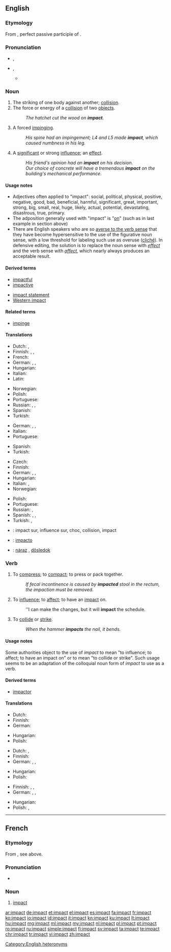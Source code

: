 ==English==

===Etymology===
From {{etyl|la|en}} {{term/t|la|impāctus}}, perfect passive participle of {{term/t|la|impingō||dash against, impinge}}.

===Pronunciation===
* {{sense|noun}} {{enPR|imʹpăkt}}, {{IPA|/ˈɪmpækt/}}
* {{sense|verb}} {{enPR|im-păktʹ}}, {{IPA|/ɪmˈpækt/}}
** {{rhymes|ækt}}

===Noun===
{{en-noun}}

# The striking of one body against another; [[collision]].
# The force or energy of a [[collision]] of two [[object]]s.
#: ''The hatchet cut the wood on '''impact'''.''
# {{context|chiefly|medicine|lang=en}} A forced [[impinge|impinging]].
#: ''His spine had an impingement; L4 and L5 made '''impact''', which caused numbness in his leg.''
# A [[significant]] or strong [[influence]]; an [[effect]]. 
#: ''His friend's opinion had an '''impact''' on his decision.''
#: ''Our choice of concrete will have a tremendous '''impact''' on the building's mechanical performance.''

====Usage notes====
* Adjectives often applied to "impact": <!-- by area of impact -->social, political, physical, <!-- goodness, size, likelihood, etc. --> positive, negative, good, bad, beneficial, harmful, significant, great, important, strong, big, small, real, huge, likely, actual, potential, devastating, disastrous, true, primary.
* The adposition generally used with "impact" is "[[on]]" (such as in last example in section above)
* There are English speakers who are so [[#Usage_notes_2|averse to the verb sense]] that they have become hypersensitive to the use of the figurative noun sense, with a low threshold for labeling such use as overuse ([[cliché]]). In defensive editing, the solution is to replace the noun sense with ''[[effect]]'' and the verb sense with ''[[affect]]'', which nearly always produces an acceptable result.

====Derived terms====
{{rel-top3|Terms derived from ''impact'' (noun)}}
* [[impactful]]
* [[impactive]]
{{rel-mid3}}
* [[impact statement]]
* [[Western impact]]
{{rel-bottom}}

====Related terms====
* [[impinge]]

====Translations====
{{trans-top|the force or energy of a collision of two objects}}
* Dutch: {{t+|nl|inslag}}, {{t+|nl|botsing|f}}
* Finnish: {{t|fi|iskuvaikutus}}, {{t+|fi|törmäys}}, {{t+|fi|isku}}
* French: {{t+|fr|impact|m}}
* German: {{t+|de|Einschlag|m}}, {{t+|de|Aufprall|m}}, {{t+|de|Aufschlag|m}}
* Hungarian: {{t+|hu|behatás}}
* Italian: {{t+|it|impatto|m}}
* Latin: {{t|la|ictus}}
{{trans-mid}}
* Norwegian: {{t|no|treffvirkning|c}}
* Polish: {{t+|pl|uderzenie|n}}
* Portuguese: {{t+|pt|impacto|m}}
* Russian: {{t+|ru|уда́р|m|sc=Cyrl}}, {{t+|ru|толчо́к|m|sc=Cyrl}}, {{t+|ru|сотрясе́ние|n|sc=Cyrl}}
* Spanish: {{t+|es|impacto|m}}
* Turkish: {{t+|tr|çarpma}}
{{trans-bottom}}

{{trans-top|a forced impinging}}
* German: {{t+|de|Belastung|f}}, {{t+|de|Stoß|m}}, {{t+|de|Druck|m}}
* Italian: {{t+|it|impatto|m}}
* Portuguese: {{t+|pt|impacto|m}}
{{trans-mid}}
* Spanish: {{t+|es|impacto|m}}
* Turkish: {{t+|tr|vuruş}}
{{trans-bottom}}

{{trans-top|a significant or strong influence}}
* Czech: {{t+|cs|dopad|m}}
* Finnish: {{t+|fi|vaikutus}}
* German: {{t+|de|Einwirkung|f}}, {{t+|de|Einfluss|m}}, {{t|de|Beeinflussung|f}}
* Hungarian: {{t+|hu|befolyás}}
* Italian: {{t+|it|impatto|m}}, {{t+|it|effetto|m}}
* Norwegian: {{t|no|virkning|c}}
{{trans-mid}}
* Polish: {{t+|pl|wpływ|m}}
* Portuguese: {{t+|pt|impacto|m}}
* Russian: {{t+|ru|возде́йствие|n|sc=Cyrl}}, {{t+|ru|влия́ние|n|sc=Cyrl}}
* Spanish: {{t+|es|impacto|m}}, {{t+|es|efecto|m}}, {{t+|es|consecuencia|f}}
* Turkish: {{t+|tr|etki}}, {{t+|tr|tesir}}
{{trans-bottom}}

{{checktrans-top}}
* {{ttbc|fr}}: impact sur, influence sur, choc, collision, impact
* {{ttbc|ia}}: [[impacto]]
{{trans-mid}}
* {{ttbc|sk}}: [[náraz]] {{g|m}}, [[dôsledok]] {{g|m}}
{{trans-bottom}}

===Verb===
{{en-verb}}

# {{context|transitive|lang=en}} To [[compress]]; to [[compact]]; to press or pack together.
#: ''If fecal incontinence is caused by '''impacted''' stool in the rectum, the impaction must be removed.''
# {{context|transitive|proscribed|lang=en}} To [[influence]]; to [[affect]]; to have an [[impact#Noun|impact]] on.
#: ''I can make the changes, but it will '''impact''' the schedule.
# {{context|transitive|lang=en}} To [[collide]] or [[strike]].
#: ''When the hammer '''impacts''' the nail, it bends.''

====Usage notes====
Some authorities object to the use of ''impact'' to mean "to influence; to affect; to have an impact on" or to mean "to collide or strike".  Such usage seems to be an adaptation of the colloquial noun form of ''impact'' to use as a verb.

====Derived terms====
* [[impactor]]

====Translations====
{{trans-top|to compress}}
* Dutch: {{t+|nl|samenpersen}}
* Finnish: {{t|fi|puristaa kokoon}}
* German: {{t+|de|zusammenpressen}}
{{trans-mid}}
* Hungarian: {{t+|hu|összenyomódik}}
* Polish: {{t+|pl|ściskać}}
{{trans-bottom}}

{{trans-top|to influence}}
* Dutch: {{t|nl|inwerken}}, {{t+|nl|beïnvloeden}}
* Finnish: {{t+|fi|vaikuttaa}}
* German: {{t+|de|beeinflussen}}, {{t+|de|einwirken}}, {{t+|de|beeinträchtigen}}
{{trans-mid}}
* Hungarian: {{t+|hu|befolyásol}}
* Polish: {{t+|pl|wpływać}}
{{trans-bottom}}

{{trans-top|to collide or strike}}
* Finnish: {{t+|fi|törmätä}}, {{t|fi|iskeytyä}}, {{t+|fi|iskeä}}
* German: {{t+|de|einschlagen}}, {{t+|de|zusammenstossen}}, {{t+|de|kollidieren}}
{{trans-mid}}
* Hungarian: {{t+|hu|ütközik}}
* Polish: {{t+|pl|uderzać}}, {{t|pl|zderzać}}
{{trans-bottom}}

[[Category:English heteronyms]]

----

==French==

===Etymology===
From {{etyl|la|fr}}, see above.

===Pronunciation===
* {{IPA|/ɛ̃.pakt/|lang=fr}}

===Noun===
{{fr-noun|m}}

# {{context|literally or figuratively|lang=fr}} [[#English|impact]]

[[ar:impact]]
[[de:impact]]
[[et:impact]]
[[el:impact]]
[[es:impact]]
[[fa:impact]]
[[fr:impact]]
[[ko:impact]]
[[io:impact]]
[[id:impact]]
[[it:impact]]
[[kn:impact]]
[[ku:impact]]
[[lt:impact]]
[[hu:impact]]
[[mg:impact]]
[[ml:impact]]
[[my:impact]]
[[nl:impact]]
[[pl:impact]]
[[pt:impact]]
[[ro:impact]]
[[ru:impact]]
[[simple:impact]]
[[fi:impact]]
[[sv:impact]]
[[ta:impact]]
[[te:impact]]
[[chr:impact]]
[[tr:impact]]
[[vi:impact]]
[[zh:impact]]